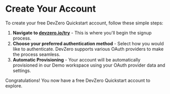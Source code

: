# Create Your Account

To create your free DevZero Quickstart account, follow these simple steps:

1. **Navigate to [devzero.io/try](https://devzero.io/try)** - This is where you'll begin the signup process.
2. **Choose your preferred authentication method** - Select how you would like to authenticate. DevZero supports various OAuth providers to make the process seamless.
3. **Automatic Provisioning** - Your account will be automatically provisioned in our Demo workspace using your OAuth provider data and settings.

Congratulations! You now have a free DevZero Quickstart account to explore.
